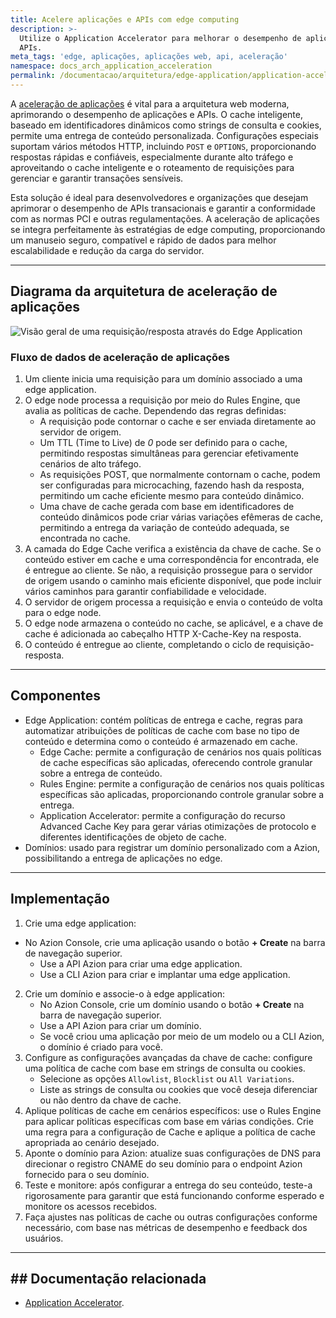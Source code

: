 ```yaml
---
title: Acelere aplicações e APIs com edge computing
description: >-
  Utilize o Application Accelerator para melhorar o desempenho de aplicações e
  APIs.
meta_tags: 'edge, aplicações, aplicações web, api, aceleração'
namespace: docs_arch_application_acceleration
permalink: /documentacao/arquitetura/edge-application/application-acceleration/
---
```


A [aceleração de aplicações](https://www.azion.com/pt-br/solucoes/aceleracao-de-aplicacoes/) é vital para a arquitetura web moderna, aprimorando o desempenho de aplicações e APIs. O cache inteligente, baseado em identificadores dinâmicos como strings de consulta e cookies, permite uma entrega de conteúdo personalizada. Configurações especiais suportam vários métodos HTTP, incluindo `POST` e `OPTIONS`, proporcionando respostas rápidas e confiáveis, especialmente durante alto tráfego e aproveitando o cache inteligente e o roteamento de requisições para gerenciar e garantir transações sensíveis.

Esta solução é ideal para desenvolvedores e organizações que desejam aprimorar o desempenho de APIs transacionais e garantir a conformidade com as normas PCI e outras regulamentações. A aceleração de aplicações se integra perfeitamente às estratégias de edge computing, proporcionando um manuseio seguro, compatível e rápido de dados para melhor escalabilidade e redução da carga do servidor.

---

## Diagrama da arquitetura de aceleração de aplicações

![Visão geral de uma requisição/resposta através do Edge Application](/assets/docs/images/uploads/app-acceleration-arch.png)

### Fluxo de dados de aceleração de aplicações

1. Um cliente inicia uma requisição para um domínio associado a uma edge application.
2. O edge node processa a requisição por meio do Rules Engine, que avalia as políticas de cache. Dependendo das regras definidas:
    - A requisição pode contornar o cache e ser enviada diretamente ao servidor de origem.
    - Um TTL (Time to Live) de *0* pode ser definido para o cache, permitindo respostas simultâneas para gerenciar efetivamente cenários de alto tráfego.
    - As requisições POST, que normalmente contornam o cache, podem ser configuradas para microcaching, fazendo hash da resposta, permitindo um cache eficiente mesmo para conteúdo dinâmico.
    - Uma chave de cache gerada com base em identificadores de conteúdo dinâmicos pode criar várias variações efêmeras de cache, permitindo a entrega da variação de conteúdo adequada, se encontrada no cache.
3. A camada do Edge Cache verifica a existência da chave de cache. Se o conteúdo estiver em cache e uma correspondência for encontrada, ele é entregue ao cliente. Se não, a requisição prossegue para o servidor de origem usando o caminho mais eficiente disponível, que pode incluir vários caminhos para garantir confiabilidade e velocidade.
4. O servidor de origem processa a requisição e envia o conteúdo de volta para o edge node.
5. O edge node armazena o conteúdo no cache, se aplicável, e a chave de cache é adicionada ao cabeçalho HTTP X-Cache-Key na resposta.
6. O conteúdo é entregue ao cliente, completando o ciclo de requisição-resposta.

---

## Componentes
- Edge Application: contém políticas de entrega e cache, regras para automatizar atribuições de políticas de cache com base no tipo de conteúdo e determina como o conteúdo é armazenado em cache.
    - Edge Cache: permite a configuração de cenários nos quais políticas de cache específicas são aplicadas, oferecendo controle granular sobre a entrega de conteúdo.
    - Rules Engine: permite a configuração de cenários nos quais políticas específicas são aplicadas, proporcionando controle granular sobre a entrega.
    - Application Accelerator: permite a configuração do recurso Advanced Cache Key para gerar várias otimizações de protocolo e diferentes identificações de objeto de cache.
- Domínios: usado para registrar um domínio personalizado com a Azion, possibilitando a entrega de aplicações no edge.

---

## Implementação

1. Crie uma edge application:
- No Azion Console, crie uma aplicação usando o botão **+ Create** na barra de navegação superior.
    - Use a API Azion para criar uma edge application.
    - Use a CLI Azion para criar e implantar uma edge application.
2.  Crie um domínio e associe-o à edge application:
    - No Azion Console, crie um domínio usando o botão **+ Create** na barra de navegação superior.
    - Use a API Azion para criar um domínio.
    - Se você criou uma aplicação por meio de um modelo ou a CLI Azion, o domínio é criado para você.
3. Configure as configurações avançadas da chave de cache: configure uma política de cache com base em strings de consulta ou cookies.
    - Selecione as opções `Allowlist`, `Blocklist` ou `All Variations`.
    - Liste as strings de consulta ou cookies que você deseja diferenciar ou não dentro da chave de cache.
4. Aplique políticas de cache em cenários específicos: use o Rules Engine para aplicar políticas específicas com base em várias condições. Crie uma regra para a configuração de Cache e aplique a política de cache apropriada ao cenário desejado.
5. Aponte o domínio para Azion: atualize suas configurações de DNS para direcionar o registro CNAME do seu domínio para o endpoint Azion fornecido para o seu domínio.
6. Teste e monitore: após configurar a entrega do seu conteúdo, teste-a rigorosamente para garantir que está funcionando conforme esperado e monitore os acessos recebidos.
7. Faça ajustes nas políticas de cache ou outras configurações conforme necessário, com base nas métricas de desempenho e feedback dos usuários.

---

## ## Documentação relacionada

- [Application Accelerator](/pt-br/documentacao/produtos/build/edge-application/application-accelerator/).
